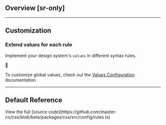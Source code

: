 ## Overview [sr-only]
<Overview />

---

## Customization
### Extend values for each rule
Implement your design system's `values` in different syntax rules.

🚧

To customize global values, check out the [Values Configuration](/docs/values) documentation

---

## Default Reference
<Default />
View the full [source code](https://github.com/master-co/css/blob/beta/packages/css/src/config/rules.ts)
